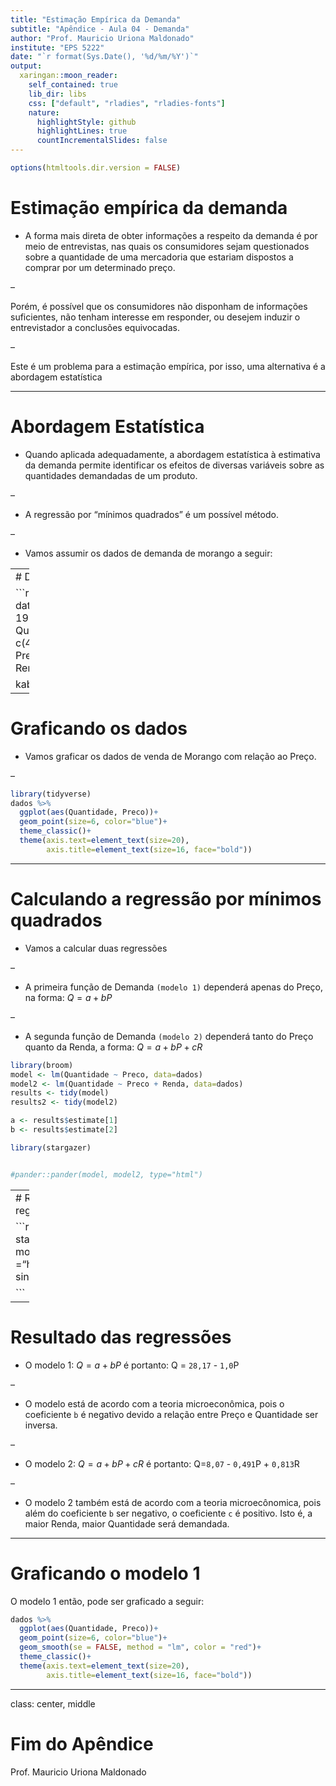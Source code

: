 ```yaml
---
title: "Estimação Empírica da Demanda"
subtitle: "Apêndice - Aula 04 - Demanda"
author: "Prof. Mauricio Uriona Maldonado"
institute: "EPS 5222"
date: "`r format(Sys.Date(), '%d/%m/%Y')`"
output:
  xaringan::moon_reader:
    self_contained: true
    lib_dir: libs
    css: ["default", "rladies", "rladies-fonts"]
    nature:
      highlightStyle: github
      highlightLines: true
      countIncrementalSlides: false
---
```



```r
options(htmltools.dir.version = FALSE)
```


# Estimação empírica da demanda

- A forma mais direta de obter informações a respeito da demanda é por meio de entrevistas, nas quais os consumidores sejam questionados sobre a quantidade de uma mercadoria que estariam dispostos a comprar por um determinado preço.

--

Porém, é possível que os consumidores não disponham de informações suficientes, não tenham interesse em responder, ou desejem induzir o entrevistador a conclusões equivocadas.

--

Este é um problema para a estimação empírica, por isso, uma alternativa é a abordagem estatística


---

# Abordagem Estatística

- Quando aplicada adequadamente, a abordagem estatística à estimativa da demanda permite identificar os efeitos de diversas variáveis sobre as quantidades demandadas de um produto.

--

- A regressão por “mínimos quadrados” é um possível método.

--

- Vamos assumir os dados de demanda de morango a seguir:

---
# Dados do Morango

```r
library(knitr)
dados <- data.frame(Ano = c(1988, 1989, 1990, 1991, 1992, 1993,
                            1994, 1995, 1996),
                    Quantidade = c(4,7,8,13,16,15,19,20,22),
                    Preco=c(24,20,17,17,10,15,12,9,5),
                    Renda=c(10,10,10,17,17,17,20,20,20))

kable(dados)
```


---

# Graficando os dados

- Vamos graficar os dados de venda de Morango com relação ao Preço.

--

```r

library(tidyverse)
dados %>% 
  ggplot(aes(Quantidade, Preco))+
  geom_point(size=6, color="blue")+
  theme_classic()+
  theme(axis.text=element_text(size=20),
        axis.title=element_text(size=16, face="bold"))
```
---

# Calculando a regressão por mínimos quadrados

- Vamos a calcular duas regressões

--

- A primeira função de Demanda `(modelo 1)` dependerá apenas do Preço, na forma: $Q=a + bP$

--

- A segunda função de Demanda `(modelo 2)` dependerá tanto do Preço quanto da Renda, a forma: $Q=a + bP +cR$


```r
library(broom)
model <- lm(Quantidade ~ Preco, data=dados)
model2 <- lm(Quantidade ~ Preco + Renda, data=dados)
results <- tidy(model)
results2 <- tidy(model2)

a <- results$estimate[1]
b <- results$estimate[2]

library(stargazer)


#pander::pander(model, model2, type="html")
```

---
# Resultado das regressões

```r
stargazer(model, model2, type ="html", single.row=T)

```

---

# Resultado das regressões

- O modelo 1: $Q=a + bP$ é portanto: Q = `28,17` - `1,0`P

--

- O modelo está de acordo com a teoria microeconômica, pois o coeficiente `b` é negativo devido a relação entre Preço e Quantidade ser inversa.

--

- O modelo 2: $Q=a + bP +cR$ é portanto: Q=`8,07` - `0,491`P + `0,813`R

--

- O modelo 2 também está de acordo com a teoria microecônomica, pois além do coeficiente `b` ser negativo, o coeficiente `c` é positivo. Isto é, a maior Renda, maior Quantidade será demandada.

---

# Graficando o modelo 1

O modelo 1 então, pode ser graficado a seguir:


```r

dados %>% 
  ggplot(aes(Quantidade, Preco))+
  geom_point(size=6, color="blue")+
  geom_smooth(se = FALSE, method = "lm", color = "red")+
  theme_classic()+
  theme(axis.text=element_text(size=20),
        axis.title=element_text(size=16, face="bold"))
```


---

class: center, middle

# Fim do Apêndice

Prof. Mauricio Uriona Maldonado
